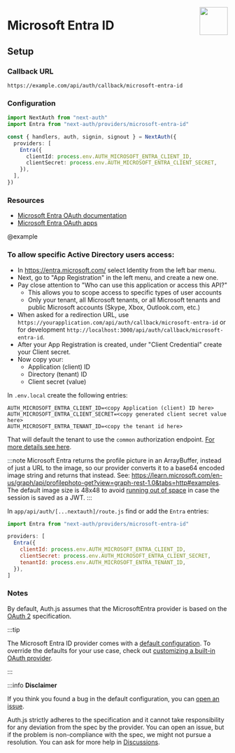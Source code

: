 
<img
  align="right"
  src="/img/providers/microsoft-entra-id.svg"
  height="64"
  width="64"
/>

# Microsoft Entra ID

## Setup

### Callback URL

```
https://example.com/api/auth/callback/microsoft-entra-id
```

### Configuration

```ts
import NextAuth from "next-auth"
import Entra from "next-auth/providers/microsoft-entra-id"

const { handlers, auth, signin, signout } = NextAuth({
  providers: [
    Entra({
      clientId: process.env.AUTH_MICROSOFT_ENTRA_CLIENT_ID,
      clientSecret: process.env.AUTH_MICROSOFT_ENTRA_CLIENT_SECRET,
    }),
  ],
})
```

### Resources

- [Microsoft Entra OAuth documentation](https://learn.microsoft.com/en-us/entra/identity-platform/v2-oauth2-auth-code-flow)
- [Microsoft Entra OAuth apps](https://learn.microsoft.com/en-us/entra/identity-platform/quickstart-register-app)

@example

### To allow specific Active Directory users access:

- In https://entra.microsoft.com/ select Identity from the left bar menu.
- Next, go to "App Registration" in the left menu, and create a new one.
- Pay close attention to "Who can use this application or access this API?"
  - This allows you to scope access to specific types of user accounts
  - Only your tenant, all Microsoft tenants, or all Microsoft tenants and public Microsoft accounts (Skype, Xbox, Outlook.com, etc.)
- When asked for a redirection URL, use `https://yourapplication.com/api/auth/callback/microsoft-entra-id` or for development `http://localhost:3000/api/auth/callback/microsoft-entra-id`.
- After your App Registration is created, under "Client Credential" create your Client secret.
- Now copy your:
  - Application (client) ID
  - Directory (tenant) ID
  - Client secret (value)

In `.env.local` create the following entries:

```
AUTH_MICROSOFT_ENTRA_CLIENT_ID=<copy Application (client) ID here>
AUTH_MICROSOFT_ENTRA_CLIENT_SECRET=<copy generated client secret value here>
AUTH_MICROSOFT_ENTRA_TENANT_ID=<copy the tenant id here>
```

That will default the tenant to use the `common` authorization endpoint. [For more details see here](https://learn.microsoft.com/en-us/entra/identity-platform/v2-protocols#endpoints).

:::note
Microsoft Entra returns the profile picture in an ArrayBuffer, instead of just a URL to the image, so our provider converts it to a base64 encoded image string and returns that instead. See: https://learn.microsoft.com/en-us/graph/api/profilephoto-get?view=graph-rest-1.0&tabs=http#examples. The default image size is 48x48 to avoid [running out of space](https://next-auth.js.org/faq#:~:text=What%20are%20the%20disadvantages%20of%20JSON%20Web%20Tokens%3F) in case the session is saved as a JWT.
:::

In `app/api/auth/[...nextauth]/route.js` find or add the `Entra` entries:

```js
import Entra from "next-auth/providers/microsoft-entra-id"

providers: [
  Entra({
    clientId: process.env.AUTH_MICROSOFT_ENTRA_CLIENT_ID,
    clientSecret: process.env.AUTH_MICROSOFT_ENTRA_CLIENT_SECRET,
    tenantId: process.env.AUTH_MICROSOFT_ENTRA_TENANT_ID,
  }),
]
```

### Notes

By default, Auth.js assumes that the MicrosoftEntra provider is
based on the [OAuth 2](https://www.rfc-editor.org/rfc/rfc6749.html) specification.

:::tip

The Microsoft Entra ID provider comes with a [default configuration](https://github.com/nextauthjs/next-auth/blob/main/packages/core/src/providers/microsoft-entra-id.ts).
To override the defaults for your use case, check out [customizing a built-in OAuth provider](https://authjs.dev/guides/providers/custom-provider#override-default-options).

:::

:::info **Disclaimer**

If you think you found a bug in the default configuration, you can [open an issue](https://authjs.dev/new/provider-issue).

Auth.js strictly adheres to the specification and it cannot take responsibility for any deviation from
the spec by the provider. You can open an issue, but if the problem is non-compliance with the spec,
we might not pursue a resolution. You can ask for more help in [Discussions](https://authjs.dev/new/github-discussions).
